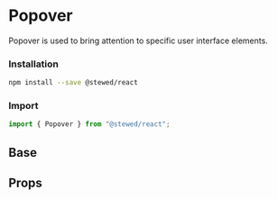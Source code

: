 
# Popover

Popover is used to bring attention to specific user interface elements.

### Installation

```bash
npm install --save @stewed/react
```

### Import

```js
import { Popover } from "@stewed/react";
```

<Meta of={PopoverStories} />

## Base

<Canvas of={PopoverStories.Base} />


## Props

<ArgTypes of={PopoverStories} />
